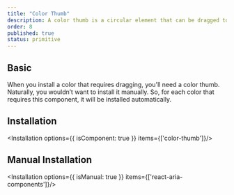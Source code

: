 ```yaml
---
title: "Color Thumb"
description: A color thumb is a circular element that can be dragged to change the color value.
order: 8
published: true
status: primitive
---
```


## Basic
When you install a color that requires dragging, you'll need a color thumb. Naturally, you wouldn’t want to install it manually. So, for each color that requires this component, it will be installed automatically.
<How toUse="colors/color-area/color-area-channel-demo" />

## Installation
<Installation options={{ isComponent: true }} items={['color-thumb']}/>

## Manual Installation
<Installation options={{ isManual: true }} items={['react-aria-components']}/>

<SourceCode toShow='color-thumb'/>
